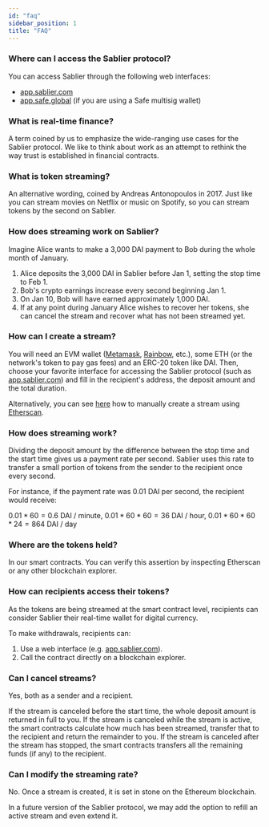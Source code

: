 ```yaml
---
id: "faq"
sidebar_position: 1
title: "FAQ"
---
```


### Where can I access the Sablier protocol?

You can access Sablier through the following web interfaces:

- [app.sablier.com](https://app.sablier.com)
- [app.safe.global](https://app.safe.global) (if you are using a Safe multisig wallet)

### What is real-time finance?

A term coined by us to emphasize the wide-ranging use cases for the Sablier protocol. We like to think about work as an
attempt to rethink the way trust is established in financial contracts.

### What is token streaming?

An alternative wording, coined by Andreas Antonopoulos in 2017. Just like you can stream movies on Netflix or music on
Spotify, so you can stream tokens by the second on Sablier.

### How does streaming work on Sablier?

Imagine Alice wants to make a 3,000 DAI payment to Bob during the whole month of January.

1. Alice deposits the 3,000 DAI in Sablier before Jan 1, setting the stop time to Feb 1.
2. Bob's crypto earnings increase every second beginning Jan 1.
3. On Jan 10, Bob will have earned approximately 1,000 DAI.
4. If at any point during January Alice wishes to recover her tokens, she can cancel the stream and recover what has not
   been streamed yet.

### How can I create a stream?

You will need an EVM wallet ([Metamask](https://metamask.io), [Rainbow](https://rainbow.me), etc.), some ETH (or the
network's token to pay gas fees) and an ERC-20 token like DAI. Then, choose your favorite interface for accessing the
Sablier protocol (such as [app.sablier.com](https://app.sablier.com)) and fill in the recipient's address, the deposit
amount and the total duration.

Alternatively, you can see [here](/contracts/v2/guides/etherscan) how to manually create a stream using
[Etherscan](https://etherscan.io).

### How does streaming work?

Dividing the deposit amount by the difference between the stop time and the start time gives us a payment rate per
second. Sablier uses this rate to transfer a small portion of tokens from the sender to the recipient once every second.

For instance, if the payment rate was 0.01 DAI per second, the recipient would receive:

$0.01 * 60 = 0.6$ DAI / minute, $0.01 * 60 * 60 = 36$ DAI / hour, $0.01 * 60 * 60 * 24 = 864$ DAI / day

### Where are the tokens held?

In our smart contracts. You can verify this assertion by inspecting Etherscan or any other blockchain explorer.

### How can recipients access their tokens?

As the tokens are being streamed at the smart contract level, recipients can consider Sablier their real-time wallet for
digital currency.

To make withdrawals, recipients can:

1. Use a web interface (e.g. [app.sablier.com](https://app.sablier.com)).
2. Call the contract directly on a blockchain explorer.

### Can I cancel streams?

Yes, both as a sender and a recipient.

If the stream is canceled before the start time, the whole deposit amount is returned in full to you. If the stream is
canceled while the stream is active, the smart contracts calculate how much has been streamed, transfer that to the
recipient and return the remainder to you. If the stream is canceled after the stream has stopped, the smart contracts
transfers all the remaining funds (if any) to the recipient.

### Can I modify the streaming rate?

No. Once a stream is created, it is set in stone on the Ethereum blockchain.

In a future version of the Sablier protocol, we may add the option to refill an active stream and even extend it.
